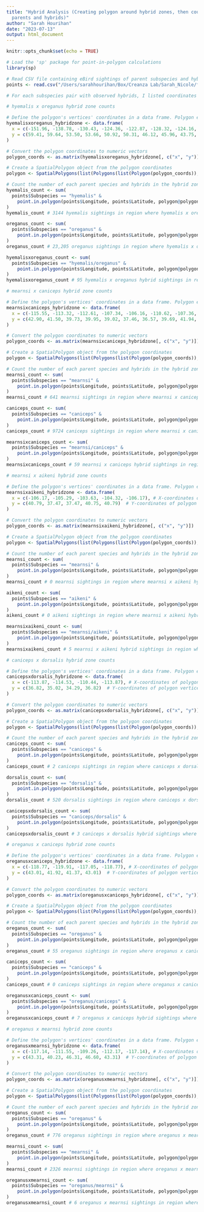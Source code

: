 ```yaml
---
title: "Hybrid Analysis (Creating polygon around hybrid zones, then counting number of
  parents and hybrids)"
author: "Sarah Hourihan"
date: "2023-07-13"
output: html_document
---
```


```r
knitr::opts_chunk$set(echo = TRUE)
```

```r
# Load the 'sp' package for point-in-polygon calculations
library(sp)

# Read CSV file containing eBird sightings of parent subspecies and hybrids
points <- read.csv("/Users/sarahhourihan/Box/Creanza Lab/Sarah_Nicole/files_for_manuscript/PUBLISH_SimplifiedJuncoSightings.csv")

# For each subspecies pair with observed hybrids, I listed coordinates of the vertices of the polygon defining the hybrid region. Using the eBird sightings map, I manually made a polygon around the region of the pair's hybrid sightings and obtained the polygon's vertices coordinates using Google maps. The "x" vector is the longitudes of the vertices and the "y" vector is the latitude of the vertices.
```

```r
# hyemalis x oreganus hybrid zone counts

# Define the polygon's vertices' coordinates in a data frame. Polygon encapsulates region of hybrid sightings.
hyemalisxoreganus_hybridzone <- data.frame(
  x = c(-151.96, -138.78, -130.43, -124.36, -122.87, -128.32, -124.16, -114.91, -114.08, -107.74, -105.66, -111.26, -108.94, -111.20, -116.22, -127.86, -149.59, -151.96), # X-coordinates of polygon vertices
  y = c(59.41, 59.64, 53.50, 53.66, 50.92, 50.31, 46.12, 45.96, 43.75, 42.77, 45.05, 51.64, 53.40, 57.00, 53.29, 61.31, 61.99, 59.41)  # Y-coordinates of polygon vertices
)

# Convert the polygon coordinates to numeric vectors
polygon_coords <- as.matrix(hyemalisxoreganus_hybridzone[, c("x", "y")])

# Create a SpatialPolygon object from the polygon coordinates
polygon <- SpatialPolygons(list(Polygons(list(Polygon(polygon_coords)), "polygon")))

# Count the number of each parent species and hybrids in the hybrid zone
hyemalis_count <- sum(
  points$Subspecies == "hyemalis" &
    point.in.polygon(points$Longitude, points$Latitude, polygon@polygons[[1]]@Polygons[[1]]@coords[, 1], polygon@polygons[[1]]@Polygons[[1]]@coords[, 2])
)
hyemalis_count # 3144 hyemalis sightings in region where hyemalis x oreganus hybrids were spotted

oreganus_count <- sum(
  points$Subspecies == "oreganus" &
    point.in.polygon(points$Longitude, points$Latitude, polygon@polygons[[1]]@Polygons[[1]]@coords[, 1], polygon@polygons[[1]]@Polygons[[1]]@coords[, 2])
)
oreganus_count # 23,205 oreganus sightings in region where hyemalis x oreganus hybrids were spotted

hyemalisxoreganus_count <- sum(
  points$Subspecies == "hyemalis/oreganus" &
    point.in.polygon(points$Longitude, points$Latitude, polygon@polygons[[1]]@Polygons[[1]]@coords[, 1], polygon@polygons[[1]]@Polygons[[1]]@coords[, 2])
)
hyemalisxoreganus_count # 95 hyemalis x oreganus hybrid sightings in region where hyemalis x oreganus hybrids were spotted
```

```r
# mearnsi x caniceps hybrid zone counts

# Define the polygon's vertices' coordinates in a data frame. Polygon encapsulates region of hybrid sightings.
mearnsixcaniceps_hybridzone <- data.frame(
  x = c(-115.55, -113.32, -112.61, -107.34, -106.16, -110.62, -107.36, -102.67, -105.73, -110.49, -108.26, -115.55), # X-coordinates of polygon vertices
  y = c(42.90, 41.50, 39.73, 39.95, 39.02, 37.46, 36.57, 39.69, 41.94, 41.49, 43.27, 42.90)  # Y-coordinates of polygon vertices
)

# Convert the polygon coordinates to numeric vectors
polygon_coords <- as.matrix(mearnsixcaniceps_hybridzone[, c("x", "y")])

# Create a SpatialPolygon object from the polygon coordinates
polygon <- SpatialPolygons(list(Polygons(list(Polygon(polygon_coords)), "polygon")))

# Count the number of each parent species and hybrids in the hybrid zone
mearnsi_count <- sum(
  points$Subspecies == "mearnsi" &
    point.in.polygon(points$Longitude, points$Latitude, polygon@polygons[[1]]@Polygons[[1]]@coords[, 1], polygon@polygons[[1]]@Polygons[[1]]@coords[, 2])
)
mearnsi_count # 641 mearnsi sightings in region where mearnsi x caniceps hybrids were spotted

caniceps_count <- sum(
  points$Subspecies == "caniceps" &
    point.in.polygon(points$Longitude, points$Latitude, polygon@polygons[[1]]@Polygons[[1]]@coords[, 1], polygon@polygons[[1]]@Polygons[[1]]@coords[, 2])
)
caniceps_count # 9724 caniceps sightings in region where mearnsi x caniceps hybrids were spotted

mearnsixcaniceps_count <- sum(
  points$Subspecies == "mearnsi/caniceps" &
    point.in.polygon(points$Longitude, points$Latitude, polygon@polygons[[1]]@Polygons[[1]]@coords[, 1], polygon@polygons[[1]]@Polygons[[1]]@coords[, 2])
)
mearnsixcaniceps_count # 59 mearnsi x caniceps hybrid sightings in region where mearnsi x caniceps hybrids were spotted
```

```r
# mearnsi x aikeni hybrid zone counts

# Define the polygon's vertices' coordinates in a data frame. Polygon encapsulates region of hybrid sightings.
mearnsixaikeni_hybridzone <- data.frame(
  x = c(-106.17, -105.29, -103.63, -104.32, -106.17), # X-coordinates of polygon vertices
  y = c(40.79, 37.47, 37.47, 40.75, 40.79)  # Y-coordinates of polygon vertices
)

# Convert the polygon coordinates to numeric vectors
polygon_coords <- as.matrix(mearnsixaikeni_hybridzone[, c("x", "y")])

# Create a SpatialPolygon object from the polygon coordinates
polygon <- SpatialPolygons(list(Polygons(list(Polygon(polygon_coords)), "polygon")))

# Count the number of each parent species and hybrids in the hybrid zone
mearnsi_count <- sum(
  points$Subspecies == "mearnsi" &
    point.in.polygon(points$Longitude, points$Latitude, polygon@polygons[[1]]@Polygons[[1]]@coords[, 1], polygon@polygons[[1]]@Polygons[[1]]@coords[, 2])
)
mearnsi_count # 0 mearnsi sightings in region where mearnsi x aikeni hybrids were spotted

aikeni_count <- sum(
  points$Subspecies == "aikeni" &
    point.in.polygon(points$Longitude, points$Latitude, polygon@polygons[[1]]@Polygons[[1]]@coords[, 1], polygon@polygons[[1]]@Polygons[[1]]@coords[, 2])
)
aikeni_count # 0 aikeni sightings in region where mearnsi x aikeni hybrids were spotted

mearnsixaikeni_count <- sum(
  points$Subspecies == "mearnsi/aikeni" &
    point.in.polygon(points$Longitude, points$Latitude, polygon@polygons[[1]]@Polygons[[1]]@coords[, 1], polygon@polygons[[1]]@Polygons[[1]]@coords[, 2])
)
mearnsixaikeni_count # 5 mearnsi x aikeni hybrid sightings in region where mearnsi x aikeni hybrids were spotted
```

```r
# caniceps x dorsalis hybrid zone counts

# Define the polygon's vertices' coordinates in a data frame. Polygon encapsulates region of hybrid sightings.
canicepsxdorsalis_hybridzone <- data.frame(
  x = c(-113.87, -114.53, -110.44, -113.87), # X-coordinates of polygon vertices
  y = c(36.82, 35.02, 34.29, 36.82)  # Y-coordinates of polygon vertices
)

# Convert the polygon coordinates to numeric vectors
polygon_coords <- as.matrix(canicepsxdorsalis_hybridzone[, c("x", "y")])

# Create a SpatialPolygon object from the polygon coordinates
polygon <- SpatialPolygons(list(Polygons(list(Polygon(polygon_coords)), "polygon")))

# Count the number of each parent species and hybrids in the hybrid zone
caniceps_count <- sum(
  points$Subspecies == "caniceps" &
    point.in.polygon(points$Longitude, points$Latitude, polygon@polygons[[1]]@Polygons[[1]]@coords[, 1], polygon@polygons[[1]]@Polygons[[1]]@coords[, 2])
)
caniceps_count # 2 caniceps sightings in region where caniceps x dorsalis hybrids were spotted

dorsalis_count <- sum(
  points$Subspecies == "dorsalis" &
    point.in.polygon(points$Longitude, points$Latitude, polygon@polygons[[1]]@Polygons[[1]]@coords[, 1], polygon@polygons[[1]]@Polygons[[1]]@coords[, 2])
)
dorsalis_count # 520 dorsalis sightings in region where caniceps x dorsalis hybrids were spotted

canicepsxdorsalis_count <- sum(
  points$Subspecies == "caniceps/dorsalis" &
    point.in.polygon(points$Longitude, points$Latitude, polygon@polygons[[1]]@Polygons[[1]]@coords[, 1], polygon@polygons[[1]]@Polygons[[1]]@coords[, 2])
)
canicepsxdorsalis_count # 3 caniceps x dorsalis hybrid sightings where caniceps x dorsalis hybrids were spotted
```

```r
# oreganus x caniceps hybrid zone counts

# Define the polygon's vertices' coordinates in a data frame. Polygon encapsulates region of hybrid sightings.
oreganusxcaniceps_hybridzone <- data.frame(
  x = c(-118.77, -119.91, -117.05, -118.77), # X-coordinates of polygon vertices
  y = c(43.01, 41.92, 41.37, 43.01)  # Y-coordinates of polygon vertices
)

# Convert the polygon coordinates to numeric vectors
polygon_coords <- as.matrix(oreganusxcaniceps_hybridzone[, c("x", "y")])

# Create a SpatialPolygon object from the polygon coordinates
polygon <- SpatialPolygons(list(Polygons(list(Polygon(polygon_coords)), "polygon")))

# Count the number of each parent species and hybrids in the hybrid zone
oreganus_count <- sum(
  points$Subspecies == "oreganus" &
    point.in.polygon(points$Longitude, points$Latitude, polygon@polygons[[1]]@Polygons[[1]]@coords[, 1], polygon@polygons[[1]]@Polygons[[1]]@coords[, 2])
)
oreganus_count # 55 oreganus sightings in region where oreganus x caniceps hybrids were spotted

caniceps_count <- sum(
  points$Subspecies == "caniceps" &
    point.in.polygon(points$Longitude, points$Latitude, polygon@polygons[[1]]@Polygons[[1]]@coords[, 1], polygon@polygons[[1]]@Polygons[[1]]@coords[, 2])
)
caniceps_count # 0 caniceps sightings in region where oreganus x caniceps hybrids were spotted

oreganusxcaniceps_count <- sum(
  points$Subspecies == "oreganus/caniceps" &
    point.in.polygon(points$Longitude, points$Latitude, polygon@polygons[[1]]@Polygons[[1]]@coords[, 1], polygon@polygons[[1]]@Polygons[[1]]@coords[, 2])
)
oreganusxcaniceps_count # 7 oreganus x caniceps hybrid sightings where oreganus x ccaniceps hybrids were spotted
```

```r
# oreganus x mearnsi hybrid zone counts

# Define the polygon's vertices' coordinates in a data frame. Polygon encapsulates region of hybrid sightings.
oreganusxmearnsi_hybridzone <- data.frame(
  x = c(-117.14, -111.55, -109.26, -112.17, -117.14), # X-coordinates of polygon vertices
  y = c(43.31, 40.23, 46.31, 46.60, 43.31)  # Y-coordinates of polygon vertices
)

# Convert the polygon coordinates to numeric vectors
polygon_coords <- as.matrix(oreganusxmearnsi_hybridzone[, c("x", "y")])

# Create a SpatialPolygon object from the polygon coordinates
polygon <- SpatialPolygons(list(Polygons(list(Polygon(polygon_coords)), "polygon")))

# Count the number of each parent species and hybrids in the hybrid zone
oreganus_count <- sum(
  points$Subspecies == "oreganus" &
    point.in.polygon(points$Longitude, points$Latitude, polygon@polygons[[1]]@Polygons[[1]]@coords[, 1], polygon@polygons[[1]]@Polygons[[1]]@coords[, 2])
)
oreganus_count # 776 oreganus sightings in region where oreganus x mearnsi hybrids were spotted

mearnsi_count <- sum(
  points$Subspecies == "mearnsi" &
    point.in.polygon(points$Longitude, points$Latitude, polygon@polygons[[1]]@Polygons[[1]]@coords[, 1], polygon@polygons[[1]]@Polygons[[1]]@coords[, 2])
)
mearnsi_count # 2326 mearnsi sightings in region where oreganus x mearnsi hybrids were spotted

oreganusxmearnsi_count <- sum(
  points$Subspecies == "oreganus/mearnsi" &
    point.in.polygon(points$Longitude, points$Latitude, polygon@polygons[[1]]@Polygons[[1]]@coords[, 1], polygon@polygons[[1]]@Polygons[[1]]@coords[, 2])
)
oreganusxmearnsi_count # 6 oreganus x mearnsi sightings in region where oreganus x mearnsi hybrids were spotted
```
